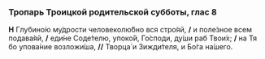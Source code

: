 ### Тропарь Троицкой родительской субботы, глас 8

**Н** Глубино́ю му́дрости человеколю́бно вся стро́яй, **/** и поле́зное всем подава́яй, **/** еди́не Соде́телю, упоко́й, Го́споди, ду́ши раб Твои́х; **/** на Тя бо упова́ние возложи́ша, **//** Творца́ и Зижди́теля, и Бо́га на́шего.
